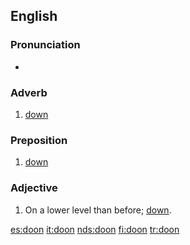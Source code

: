 ==English==

===Pronunciation===
*{{IPA|/du:n/}}

===Adverb===
{{en-adv|-}}

# {{Geordie}} [[down]]

===Preposition===
{{en-prep}}

# {{Geordie}} [[down]]

===Adjective===
{{en-adj|-}}

# {{Geordie}} On a lower level than before; [[down]].

[[es:doon]]
[[it:doon]]
[[nds:doon]]
[[fi:doon]]
[[tr:doon]]